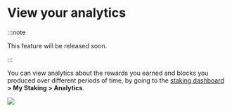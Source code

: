 
# View your analytics

:::note

This feature will be released soon.

:::

You can view analytics about the rewards you earned and blocks you
produced over different periods of time, by going to
the [staking dashboard](https://saigon-staking.roninchain.com/) **> My Staking > Analytics**.

<img src={rewardAnalytics} width={1280} />
